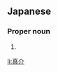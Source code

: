 ==Japanese==
{{ja-kanjitab|しん|すけ}}

===Proper noun===
{{ja-pos|しんすけ|proper}}

# {{given name|male|lang=ja|sort=しんすけ}}

[[li:真介]]